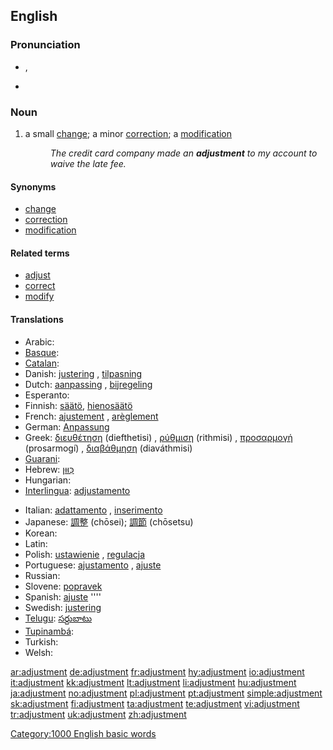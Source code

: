 ==English==
{{wikipedia}}

===Pronunciation===
* {{IPA|/əˈdʒʌst.mənt/}}, {{SAMPA|/@"dZVst.m@nt/}}
* {{audio|en-us-adjustment.ogg|Audio (US)}}

===Noun===
{{en-noun}}

# a small [[change]]; a minor [[correction]]; a [[modification]]
#: ''The credit card company made an '''adjustment''' to my account to waive the late fee.''

====Synonyms====
* [[change]]
* [[correction]]
* [[modification]]

====Related terms====
* [[adjust]]
* [[correct]]
* [[modify]]

====Translations====
{{trans-top|small change}}
* Arabic: [[]]
* [[Basque]]: [[]]
* [[Catalan]]: [[]]
* Danish: [[justering]] {{c}}, [[tilpasning]] {{c}}
* Dutch: [[aanpassing]] {{f}}, [[bijregeling]] {{f}}
* Esperanto: [[]]
* Finnish: [[säätö]], [[hienosäätö]]
* French: [[ajustement]] {{m}}, [[arèglement]] {{m}}
* German: [[Anpassung]] {{f}}
* Greek: [[διευθέτηση]] (diefthetisi) {{f}}, [[ρύθμιση]] (rithmisi) {{f}}, [[προσαρμογή]] (prosarmogí) {{f}}, [[διαβάθμηση]] (diaváthmisi) {{f}}
* [[Guarani]]: [[]]
* Hebrew: [[כִּוּוּן]] {{m}}
* Hungarian: [[]]
* [[Interlingua]]: [[adjustamento]]
{{trans-mid}}
* Italian: [[adattamento]] {{m}}, [[inserimento]] {{m}}
* Japanese: [[調整]] (chōsei); [[調節]] (chōsetsu)
* Korean: [[]]
* Latin: [[]]
* Polish: [[ustawienie]] {{n}}, [[regulacja]] {{f}}
* Portuguese: [[ajustamento]] {{m}}, [[ajuste]] {{m}}
* Russian: [[]]
* Slovene: [[popravek]] {{m}}
* Spanish: [[ajuste]] ''''
* Swedish: [[justering]] {{c}}
* [[Telugu]]: [[సర్దుబాటు]]
* [[Tupinambá]]: [[]]
* Turkish: [[]]
* Welsh: [[]]
{{trans-bottom}}

[[Category:1000 English basic words]]

[[ar:adjustment]]
[[de:adjustment]]
[[fr:adjustment]]
[[hy:adjustment]]
[[io:adjustment]]
[[it:adjustment]]
[[kk:adjustment]]
[[lt:adjustment]]
[[li:adjustment]]
[[hu:adjustment]]
[[ja:adjustment]]
[[no:adjustment]]
[[pl:adjustment]]
[[pt:adjustment]]
[[simple:adjustment]]
[[sk:adjustment]]
[[fi:adjustment]]
[[ta:adjustment]]
[[te:adjustment]]
[[vi:adjustment]]
[[tr:adjustment]]
[[uk:adjustment]]
[[zh:adjustment]]
